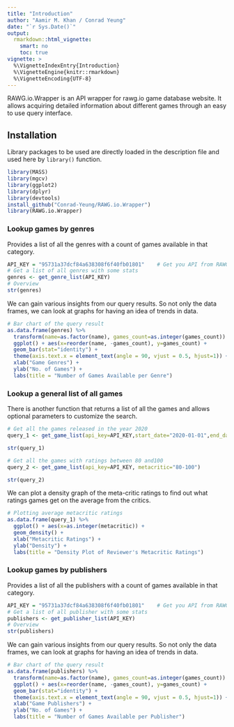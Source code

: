 ```yaml
---
title: "Introduction"
author: "Aamir M. Khan / Conrad Yeung"
date: "`r Sys.Date()`"
output: 
  rmarkdown::html_vignette:
    smart: no
    toc: true
vignette: >
  %\VignetteIndexEntry{Introduction}
  %\VignetteEngine{knitr::rmarkdown}
  %\VignetteEncoding{UTF-8}
---
```


RAWG.io.Wrapper is an API wrapper for rawg.io game database website. It allows acquiring detailed information about different games through an easy to use query interface.

## Installation

Library packages to be used are directly loaded in the description file and used here by `library()` function.


```r
library(MASS)
library(mgcv)
library(ggplot2)
library(dplyr)
library(devtools)
install_github("Conrad-Yeung/RAWG.io.Wrapper")
library(RAWG.io.Wrapper)
``` 


### Lookup games by genres

Provides a list of all the genres with a count of games available in that category.

```r
API_KEY = "95731a37dcf84a638308f6f40fb01801"    # Get you API from RAWG
# Get a list of all genres with some stats
genres <- get_genre_list(API_KEY)
# Overview
str(genres)
```

We can gain various insights from our query results. So not only the data frames, we can look at graphs for having an idea of trends in data.
```r
# Bar chart of the query result
as.data.frame(genres) %>% 
  transform(name=as.factor(name), games_count=as.integer(games_count)) %>%
  ggplot() + aes(x=reorder(name, -games_count), y=games_count) +
  geom_bar(stat="identity") +
  theme(axis.text.x = element_text(angle = 90, vjust = 0.5, hjust=1)) +
  xlab("Game Genres") +
  ylab("No. of Games") +
  labs(title = "Number of Games Available per Genre")
```


### Lookup a general list of all games

There is another function that returns a list of all the games and allows optional parameters to customize the search.

```r
# Get all the games released in the year 2020
query_1 <- get_game_list(api_key=API_KEY,start_date="2020-01-01",end_date="2020-12-31")

str(query_1)
```

```r

# Get all the games with ratings between 80 and100
query_2 <- get_game_list(api_key=API_KEY, metacritic="80-100")

str(query_2)
```


We can plot a density graph of the meta-critic ratings to find out what ratings games get on the average from the critics.

```r
# Plotting average metacritic ratings
as.data.frame(query_1) %>% 
  ggplot() + aes(x=as.integer(metacritic)) +
  geom_density() +
  xlab("Metacritic Ratings") +
  ylab("Density") +
  labs(title = "Density Plot of Reviewer's Metacritic Ratings")
```

### Lookup games by publishers

Provides a list of all the publishers with a count of games available in that category.

```r
API_KEY = "95731a37dcf84a638308f6f40fb01801"    # Get you API from RAWG
# Get a list of all publisher with some stats
publishers <- get_publisher_list(API_KEY)
# Overview
str(publishers)
```

We can gain various insights from our query results. So not only the data frames, we can look at graphs for having an idea of trends in data.
```r
# Bar chart of the query result
as.data.frame(publishers) %>% 
  transform(name=as.factor(name), games_count=as.integer(games_count)) %>%
  ggplot() + aes(x=reorder(name, -games_count), y=games_count) +
  geom_bar(stat="identity") +
  theme(axis.text.x = element_text(angle = 90, vjust = 0.5, hjust=1)) +
  xlab("Game Publishers") +
  ylab("No. of Games") +
  labs(title = "Number of Games Available per Publisher")
```































